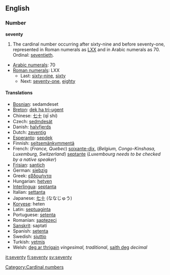==English==

===Number===
'''seventy'''
# The cardinal number occurring after sixty-nine and before seventy-one, represented in Roman numerals as [[LXX]] and in Arabic numerals as 70.  Ordinal: [[seventieth]].
*[[w:Arabic numerals|Arabic numerals]]: 70
*[[w:Roman numerals|Roman numerals]]: LXX
**Last: [[sixty-nine]], [[sixty]]
**Next: [[seventy-one]], [[eighty]]

====Translations====
*[[Bosnian]]: sedamdeset
*[[Breton]]: [[dek ha tri-ugent]]
*Chinese: [[七十]] (qī shí)
*Czech: [[sedmdesát]]
*Danish: [[halvfjerds]]
*Dutch: [[zeventig]] {{f}}
*[[Esperanto]]: [[sepdek]]
*Finnish: [[seitsemänkymmentä]]
*French: (''France, Quebec'') [[soixante-dix]], (''Belgium, Congo-Kinshasa, Luxemburg, Switzerland'') [[septante]] {{m}} (''Luxembourg needs to be checked by a native speaker'')
*[[Frisian]]: [[santich]]
*German: [[siebzig]] {{f}}
*Greek: [[εβδομήντα]]
*Hungarian: [[hetven]]
*[[Interlingua]]: [[septanta]]
*Italian: [[settanta]] {{m}}
*Japanese: [[七十]] (ななじゅう)
*[[Koryese]]: heten
*Latin: [[septuaginta]]
*Portuguese: [[setenta]]
*Romanian: [[şaptezeci]]
*[[Sanskrit]]: saptatí
*Spanish: [[setenta]] 
*Swedish: [[sjuttio]]
*Turkish: [[yetmiş]]
*Welsh: [[deg ar thrigain]] ''vingesimal, traditional'', [[saith deg]] ''decimal''

[[Category:Cardinal numbers]]

[[it:seventy]]
[[fi:seventy]]
[[sv:seventy]]